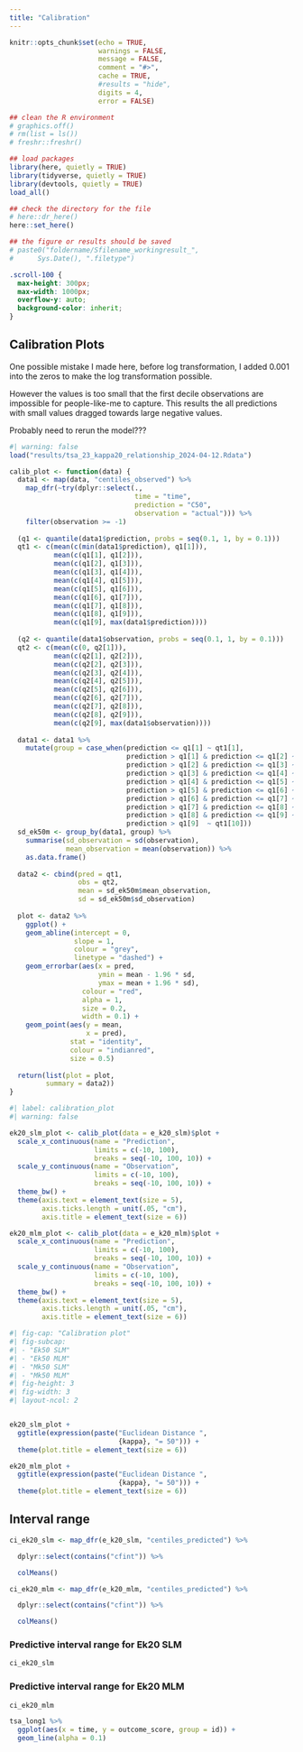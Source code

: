```yaml
---
title: "Calibration"
---
```


```r
knitr::opts_chunk$set(echo = TRUE,
                      warnings = FALSE,
                      message = FALSE,
                      comment = "#>",
                      cache = TRUE,
                      #results = "hide",
                      digits = 4,
                      error = FALSE)

## clean the R environment
# graphics.off()
# rm(list = ls())
# freshr::freshr()

## load packages
library(here, quietly = TRUE)
library(tidyverse, quietly = TRUE)
library(devtools, quietly = TRUE)
load_all()

## check the directory for the file
# here::dr_here()
here::set_here()

## the figure or results should be saved 
# paste0("foldername/Sfilename_workingresult_", 
#      Sys.Date(), ".filetype")
```

```css
.scroll-100 {
  max-height: 300px;
  max-width: 1000px;
  overflow-y: auto;
  background-color: inherit;
}
```

## Calibration Plots

One possible mistake I made here, before log transformation, I added 0.001 into the zeros to make the log transformation possible.

However the values is too small that the first decile observations are impossible for people-like-me to capture. This results the all predictions with small values dragged towards large negative values.

Probably need to rerun the model???

```r
#| warning: false
load("results/tsa_23_kappa20_relationship_2024-04-12.Rdata")
```

```r
calib_plot <- function(data) {
  data1 <- map(data, "centiles_observed") %>%
    map_dfr(~try(dplyr::select(., 
                               time = "time",
                               prediction = "C50", 
                               observation = "actual"))) %>%
    filter(observation >= -1) 
  
  (q1 <- quantile(data1$prediction, probs = seq(0.1, 1, by = 0.1)))
  qt1 <- c(mean(c(min(data1$prediction), q1[1])), 
           mean(c(q1[1], q1[2])),
           mean(c(q1[2], q1[3])),
           mean(c(q1[3], q1[4])),
           mean(c(q1[4], q1[5])),
           mean(c(q1[5], q1[6])),
           mean(c(q1[6], q1[7])),
           mean(c(q1[7], q1[8])),
           mean(c(q1[8], q1[9])),
           mean(c(q1[9], max(data1$prediction))))
  
  (q2 <- quantile(data1$observation, probs = seq(0.1, 1, by = 0.1)))
  qt2 <- c(mean(c(0, q2[1])), 
           mean(c(q2[1], q2[2])),
           mean(c(q2[2], q2[3])),
           mean(c(q2[3], q2[4])),
           mean(c(q2[4], q2[5])),
           mean(c(q2[5], q2[6])),
           mean(c(q2[6], q2[7])),
           mean(c(q2[7], q2[8])),
           mean(c(q2[8], q2[9])),
           mean(c(q2[9], max(data1$observation))))
  
  data1 <- data1 %>%
    mutate(group = case_when(prediction <= q1[1] ~ qt1[1],
                             prediction > q1[1] & prediction <= q1[2] ~ qt1[2],
                             prediction > q1[2] & prediction <= q1[3] ~ qt1[3],
                             prediction > q1[3] & prediction <= q1[4] ~ qt1[4],
                             prediction > q1[4] & prediction <= q1[5] ~ qt1[5],
                             prediction > q1[5] & prediction <= q1[6] ~ qt1[6],
                             prediction > q1[6] & prediction <= q1[7] ~ qt1[7],
                             prediction > q1[7] & prediction <= q1[8] ~ qt1[8],
                             prediction > q1[8] & prediction <= q1[9] ~ qt1[9],
                             prediction > q1[9]  ~ qt1[10])) 
  sd_ek50m <- group_by(data1, group) %>%
    summarise(sd_observation = sd(observation),
              mean_observation = mean(observation)) %>%
    as.data.frame() 
  
  data2 <- cbind(pred = qt1,
                 obs = qt2,
                 mean = sd_ek50m$mean_observation,
                 sd = sd_ek50m$sd_observation) 
  
  plot <- data2 %>%
    ggplot() +
    geom_abline(intercept = 0,
                slope = 1,
                colour = "grey",
                linetype = "dashed") +
    geom_errorbar(aes(x = pred,
                      ymin = mean - 1.96 * sd, 
                      ymax = mean + 1.96 * sd), 
                  colour = "red",
                  alpha = 1,
                  size = 0.2,
                  width = 0.1) +
    geom_point(aes(y = mean,
                   x = pred),
               stat = "identity",
               colour = "indianred",
               size = 0.5) 
  
  return(list(plot = plot,
         summary = data2))
}


```

```r
#| label: calibration_plot
#| warning: false

ek20_slm_plot <- calib_plot(data = e_k20_slm)$plot +
  scale_x_continuous(name = "Prediction", 
                     limits = c(-10, 100),
                     breaks = seq(-10, 100, 10)) +
  scale_y_continuous(name = "Observation", 
                     limits = c(-10, 100),
                     breaks = seq(-10, 100, 10)) +
  theme_bw() +
  theme(axis.text = element_text(size = 5),
        axis.ticks.length = unit(.05, "cm"), 
        axis.title = element_text(size = 6)) 

ek20_mlm_plot <- calib_plot(data = e_k20_mlm)$plot +
  scale_x_continuous(name = "Prediction", 
                     limits = c(-10, 100),
                     breaks = seq(-10, 100, 10)) +
  scale_y_continuous(name = "Observation", 
                     limits = c(-10, 100),
                     breaks = seq(-10, 100, 10)) +
  theme_bw() +
  theme(axis.text = element_text(size = 5),
        axis.ticks.length = unit(.05, "cm"), 
        axis.title = element_text(size = 6)) 

```

```r
#| fig-cap: "Calibration plot"
#| fig-subcap:
#| - "Ek50 SLM"
#| - "Ek50 MLM"
#| - "Mk50 SLM"
#| - "Mk50 MLM"
#| fig-height: 3
#| fig-width: 3
#| layout-ncol: 2


ek20_slm_plot +
  ggtitle(expression(paste("Euclidean Distance ",
                           {kappa}, "= 50"))) +
  theme(plot.title = element_text(size = 6))

ek20_mlm_plot +
  ggtitle(expression(paste("Euclidean Distance ",
                           {kappa}, "= 50"))) +
  theme(plot.title = element_text(size = 6))

```

## Interval range

```r

ci_ek20_slm <- map_dfr(e_k20_slm, "centiles_predicted") %>%

  dplyr::select(contains("cfint")) %>%

  colMeans()

ci_ek20_mlm <- map_dfr(e_k20_mlm, "centiles_predicted") %>%

  dplyr::select(contains("cfint")) %>%

  colMeans()

```

### Predictive interval range for Ek20 SLM

```r

ci_ek20_slm

```

### Predictive interval range for Ek20 MLM

```r

ci_ek20_mlm

tsa_long1 %>%
  ggplot(aes(x = time, y = outcome_score, group = id)) +
  geom_line(alpha = 0.1) 
```

